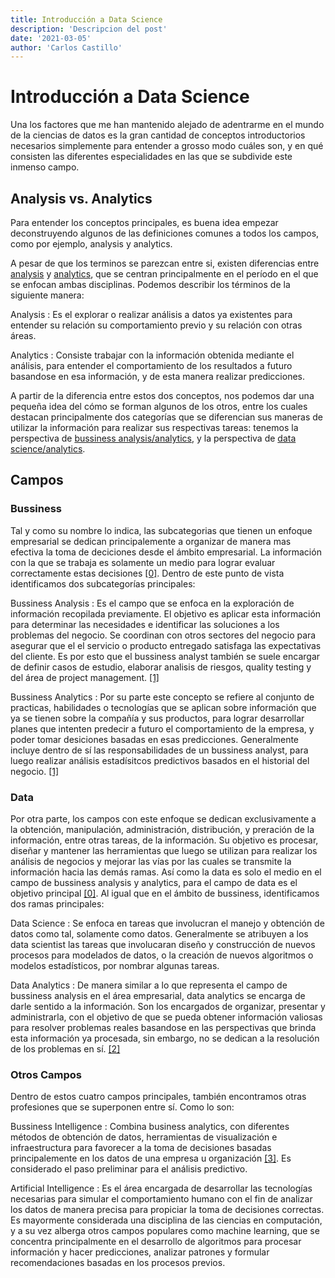 ---
title: Introducción a Data Science
description: 'Descripcion del post'
date: '2021-03-05'
author: 'Carlos Castillo'
---

# Introducción a Data Science

Una los factores que me han mantenido alejado de adentrarme en el mundo de la ciencias de datos es la gran cantidad de conceptos introductorios necesarios simplemente para entender a grosso modo cuáles son, y en qué consisten las diferentes especialidades en las que se subdivide este inmenso campo.

## Analysis vs. Analytics

Para entender los conceptos principales, es buena idea empezar deconstruyendo algunos de las definiciones comunes a todos los campos, como por ejemplo, analysis y analytics.

A pesar de que los terminos se parezcan entre si, existen diferencias entre <u>analysis</u> y <u>analytics</u>, que se centran principalmente en el período en el que se enfocan ambas disciplinas. Podemos describir los términos de la siguiente manera:

Analysis
: Es el explorar o realizar análisis a datos ya existentes para entender su relación su comportamiento previo y su relación con otras áreas.

Analytics
: Consiste trabajar con la información obtenida mediante el análisis, para entender el comportamiento de los resultados a futuro basandose en esa información, y de esta manera realizar predicciones.

A partir de la diferencia entre estos dos conceptos, nos podemos dar una pequeña idea del cómo se forman algunos de los otros, entre los cuales destacan principalmente dos categorías que se diferencian sus maneras de utilizar la información para realizar sus respectivas tareas: tenemos la perspectiva de <u>bussiness analysis/analytics</u>, y la perspectiva de <u>data science/analytics</u>.

## Campos

### Bussiness

Tal y como su nombre lo indica, las subcategorias que tienen un enfoque empresarial se dedican principalemente a organizar de manera mas efectiva la toma de deciciones desde el ámbito empresarial. La información con la que se trabaja es solamente un medio para lograr evaluar correctamente estas decisiones [[0]](https://www.northeastern.edu/graduate/blog/data-analyst-vs-business-analyst/#:~:text=Business%20analysts%20use%20data%20to,make%20decisions%20on%20their%20own.). Dentro de este punto de vista identificamos dos subcategorías principales:

Bussiness Analysis
: Es el campo que se enfoca en la exploración de información recopilada previamente. El objetivo es aplicar esta información para determinar las necesidades e identificar las soluciones a los problemas del negocio. Se coordinan con otros sectores del negocio para asegurar que el el servicio o producto entregado satisfaga las expectativas del cliente. Es por esto que el bussiness analyst también se suele encargar de definir casos de estudio, elaborar analisis de riesgos, quality testing y del área de project management. [[1]](https://medium.com/@a.reskova/business-analyst-vs-business-analytics-45601d1386e3)

Bussiness Analytics
: Por su parte este concepto se refiere al conjunto de practicas, habilidades o tecnologías que se aplican sobre información que ya se tienen sobre la compañía y sus productos, para lograr desarrollar planes que intenten predecir a futuro el comportamiento de la empresa, y poder tomar desiciones basadas en esas predicciones. Generalmente incluye dentro de sí las responsabilidades de un bussiness analyst, para luego realizar análisis estadísitcos predictivos basados en el historial del negocio. [[1]](https://medium.com/@a.reskova/business-analyst-vs-business-analytics-45601d1386e3)

### Data

Por otra parte, los campos con este enfoque se dedican exclusivamente a la obtención, manipulación, administración, distribución, y preración de la información, entre otras tareas, de la información. Su objetivo es procesar, diseñar y mantener las herramientas que luego se utilizan para realizar los análisis de negocios y mejorar las vías por las cuales se transmite la información hacia las demás ramas. Así como la data es solo el medio en el campo de bussiness analysis y analytics, para el campo de data es el objetivo principal [[0]](https://www.northeastern.edu/graduate/blog/data-analyst-vs-business-analyst/#:~:text=Business%20analysts%20use%20data%20to,make%20decisions%20on%20their%20own.). Al igual que en el ámbito de bussiness, identificamos dos ramas principales:

Data Science
: Se enfoca en tareas que involucran el manejo y obtención de datos como tal, solamente como datos. Generalmente se atribuyen a los data scientist las tareas que involucaran diseño y construcción de nuevos procesos para modelados de datos, o la creación de nuevos algoritmos o modelos estadísticos, por nombrar algunas tareas.

Data Analytics
: De manera similar a lo que representa el campo de bussiness analysis en el área empresarial, data analytics se encarga de darle sentido a la información. Son los encargados de organizar, presentar y administrarla, con el objetivo de que se pueda obtener información valiosas para resolver problemas reales basandose en las perspectivas que brinda esta información ya procesada, sin embargo, no se dedican a la resolución de los problemas en sí. [[2]](https://www.sisense.com/blog/data-science-vs-data-analytics/#:~:text=Data%20science%20is%20an%20umbrella,immediately%20based%20on%20existing%20queries.)

### Otros Campos

Dentro de estos cuatro campos principales, también encontramos otras profesiones que se superponen entre sí. Como lo son:

Bussiness Intelligence
: Combina business analytics, con diferentes métodos de obtención de datos, herramientas de visualización e infraestructura para favorecer a la toma de decisiones basadas principalemente en los datos de una empresa u organización [[3]](https://www.tableau.com/learn/articles/business-intelligence). Es considerado el paso preliminar para el análisis predictivo.

Artificial Intelligence
: Es el área encargada de desarrollar las tecnologías necesarias para simular el comportamiento humano con el fin de analizar los datos de manera precisa para propiciar la toma de decisiones correctas. Es mayormente considerada una disciplina de las ciencias en computación, y a su vez alberga otros campos populares como machine learning, que se concentra principalmente en el desarrollo de algoritmos para procesar información y hacer predicciones, analizar patrones y formular recomendaciones basadas en los procesos previos.
